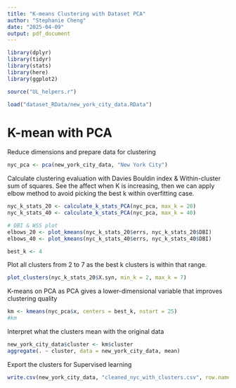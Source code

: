---
title: "K-means Clustering with Dataset PCA"
author: "Stephanie Cheng"
date: "2025-04-09"
output: pdf_document
---

```{r setup, include=FALSE}
library(dplyr)
library(tidyr)
library(stats)
library(here)
library(ggplot2)

source("UL_helpers.r")

load("dataset_RData/new_york_city_data.RData")
```

# K-mean with PCA
Reduce dimensions and prepare data for clustering
```{r PCA}
nyc_pca <- pca(new_york_city_data, "New York City")
```

Calculate clustering evaluation with Davies Bouldin index & Within-cluster sum of squares.
See the affect when K is increasing, then we can apply elbow method to avoid 
picking the best k within overfitting case. 
```{r Clustering Metrics}
nyc_k_stats_20 <- calculate_k_stats_PCA(nyc_pca, max_k = 20)
nyc_k_stats_40 <- calculate_k_stats_PCA(nyc_pca, max_k = 40)

# DBI & WSS plot
elbows_20 <- plot_kmeans(nyc_k_stats_20$errs, nyc_k_stats_20$DBI)
elbows_40 <- plot_kmeans(nyc_k_stats_40$errs, nyc_k_stats_40$DBI)
```

```{r Best K cluster}
best_k <- 4
```

Plot all clusters from 2 to 7 as the best k clusters is within that range. 
```{r K Clustering Plot}
plot_clusters(nyc_k_stats_20$X.syn, min_k = 2, max_k = 7)
```

K-means on PCA as PCA gives a lower-dimensional variable that improves
clustering quality
```{r perform k with Optimal K}
km <- kmeans(nyc_pca$x, centers = best_k, nstart = 25)
#km
```

Interpret what the clusters mean with the original data
```{r Summarize Cluster}
new_york_city_data$cluster <- km$cluster
aggregate(. ~ cluster, data = new_york_city_data, mean)
```

Export the clusters for Supervised learning 
```{r export}
write.csv(new_york_city_data, "cleaned_nyc_with_clusters.csv", row.names = FALSE)
```

